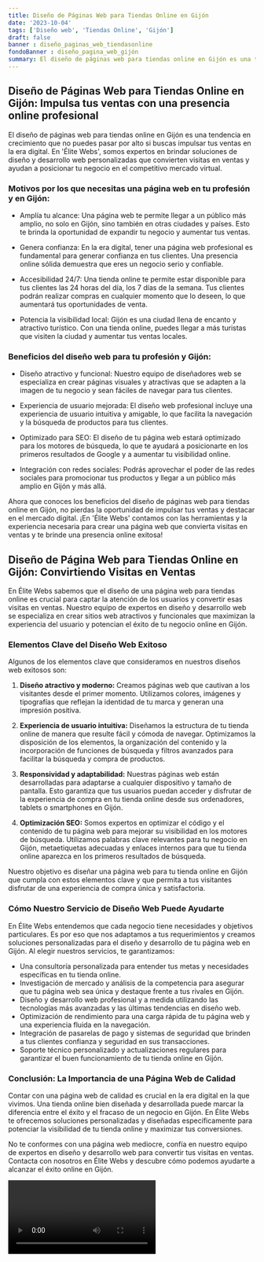 ```yaml
---
title: Diseño de Páginas Web para Tiendas Online en Gijón
date: '2023-10-04'
tags: ['Diseño web', 'Tiendas Online', 'Gijón']
draft: false
banner : diseño_paginas_web_tiendasonline
fondoBanner : diseño_pagina_web_gijón
summary: El diseño de páginas web para tiendas online en Gijón es una tendencia en crecimiento que no puedes pasar por alto si buscas impulsar tus ventas en la era digital. En 'Élite Webs', somos expertos en brindar soluciones de diseño y desarrollo web personalizadas que convierten visitas en ventas y ayudan a posicionar tu negocio en el competitivo mercado virtual.
---
```


## Diseño de Páginas Web para Tiendas Online en Gijón: Impulsa tus ventas con una presencia online profesional

El diseño de páginas web para tiendas online en Gijón es una tendencia en crecimiento que no puedes pasar por alto si buscas impulsar tus ventas en la era digital. En 'Élite Webs', somos expertos en brindar soluciones de diseño y desarrollo web personalizadas que convierten visitas en ventas y ayudan a posicionar tu negocio en el competitivo mercado virtual.

### Motivos por los que necesitas una página web en tu profesión y en Gijón:

- Amplía tu alcance: Una página web te permite llegar a un público más amplio, no solo en Gijón, sino también en otras ciudades y países. Esto te brinda la oportunidad de expandir tu negocio y aumentar tus ventas.

- Genera confianza: En la era digital, tener una página web profesional es fundamental para generar confianza en tus clientes. Una presencia online sólida demuestra que eres un negocio serio y confiable.

- Accesibilidad 24/7: Una tienda online te permite estar disponible para tus clientes las 24 horas del día, los 7 días de la semana. Tus clientes podrán realizar compras en cualquier momento que lo deseen, lo que aumentará tus oportunidades de venta.

- Potencia la visibilidad local: Gijón es una ciudad llena de encanto y atractivo turístico. Con una tienda online, puedes llegar a más turistas que visiten la ciudad y aumentar tus ventas locales.

### Beneficios del diseño web para tu profesión y Gijón:

- Diseño atractivo y funcional: Nuestro equipo de diseñadores web se especializa en crear páginas visuales y atractivas que se adapten a la imagen de tu negocio y sean fáciles de navegar para tus clientes.

- Experiencia de usuario mejorada: El diseño web profesional incluye una experiencia de usuario intuitiva y amigable, lo que facilita la navegación y la búsqueda de productos para tus clientes.

- Optimizado para SEO: El diseño de tu página web estará optimizado para los motores de búsqueda, lo que te ayudará a posicionarte en los primeros resultados de Google y a aumentar tu visibilidad online.

- Integración con redes sociales: Podrás aprovechar el poder de las redes sociales para promocionar tus productos y llegar a un público más amplio en Gijón y más allá.

Ahora que conoces los beneficios del diseño de páginas web para tiendas online en Gijón, no pierdas la oportunidad de impulsar tus ventas y destacar en el mercado digital. ¡En 'Élite Webs' contamos con las herramientas y la experiencia necesaria para crear una página web que convierta visitas en ventas y te brinde una presencia online exitosa!

<GifSeo />

<Cta />

## Diseño de Página Web para Tiendas Online en Gijón: Convirtiendo Visitas en Ventas

En Élite Webs sabemos que el diseño de una página web para tiendas online es crucial para captar la atención de los usuarios y convertir esas visitas en ventas. Nuestro equipo de expertos en diseño y desarrollo web se especializa en crear sitios web atractivos y funcionales que maximizan la experiencia del usuario y potencian el éxito de tu negocio online en Gijón.

### Elementos Clave del Diseño Web Exitoso

Algunos de los elementos clave que consideramos en nuestros diseños web exitosos son:

1. **Diseño atractivo y moderno:** Creamos páginas web que cautivan a los visitantes desde el primer momento. Utilizamos colores, imágenes y tipografías que reflejan la identidad de tu marca y generan una impresión positiva.

2. **Experiencia de usuario intuitiva:** Diseñamos la estructura de tu tienda online de manera que resulte fácil y cómoda de navegar. Optimizamos la disposición de los elementos, la organización del contenido y la incorporación de funciones de búsqueda y filtros avanzados para facilitar la búsqueda y compra de productos.

3. **Responsividad y adaptabilidad:** Nuestras páginas web están desarrolladas para adaptarse a cualquier dispositivo y tamaño de pantalla. Esto garantiza que tus usuarios puedan acceder y disfrutar de la experiencia de compra en tu tienda online desde sus ordenadores, tablets o smartphones en Gijón.

4. **Optimización SEO:** Somos expertos en optimizar el código y el contenido de tu página web para mejorar su visibilidad en los motores de búsqueda. Utilizamos palabras clave relevantes para tu negocio en Gijón, metaetiquetas adecuadas y enlaces internos para que tu tienda online aparezca en los primeros resultados de búsqueda.

Nuestro objetivo es diseñar una página web para tu tienda online en Gijón que cumpla con estos elementos clave y que permita a tus visitantes disfrutar de una experiencia de compra única y satisfactoria.

### Cómo Nuestro Servicio de Diseño Web Puede Ayudarte

En Élite Webs entendemos que cada negocio tiene necesidades y objetivos particulares. Es por eso que nos adaptamos a tus requerimientos y creamos soluciones personalizadas para el diseño y desarrollo de tu página web en Gijón. Al elegir nuestros servicios, te garantizamos:

- Una consultoría personalizada para entender tus metas y necesidades específicas en tu tienda online.
- Investigación de mercado y análisis de la competencia para asegurar que tu página web sea única y destaque frente a tus rivales en Gijón.
- Diseño y desarrollo web profesional y a medida utilizando las tecnologías más avanzadas y las últimas tendencias en diseño web.
- Optimización de rendimiento para una carga rápida de tu página web y una experiencia fluida en la navegación.
- Integración de pasarelas de pago y sistemas de seguridad que brinden a tus clientes confianza y seguridad en sus transacciones.
- Soporte técnico personalizado y actualizaciones regulares para garantizar el buen funcionamiento de tu tienda online en Gijón.

### Conclusión: La Importancia de una Página Web de Calidad

Contar con una página web de calidad es crucial en la era digital en la que vivimos. Una tienda online bien diseñada y desarrollada puede marcar la diferencia entre el éxito y el fracaso de un negocio en Gijón. En Élite Webs te ofrecemos soluciones personalizadas y diseñadas específicamente para potenciar la visibilidad de tu tienda online y maximizar tus conversiones.

No te conformes con una página web mediocre, confía en nuestro equipo de expertos en diseño y desarrollo web para convertir tus visitas en ventas. Contacta con nosotros en Élite Webs y descubre cómo podemos ayudarte a alcanzar el éxito online en Gijón.

<Video />

<CtaBot job='Tiendas Online' city='Gijón'/>

<Gmaps query='Gijón+españa+maps' />
